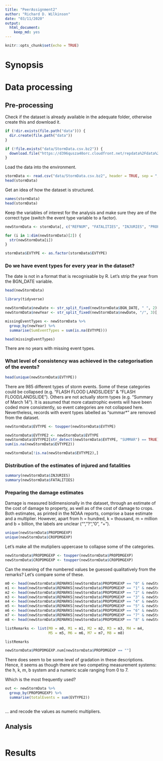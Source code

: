 ```yaml
---
title: "PeerAssignment2"
author: "Richard D. Wilkinson"
date: "03/11/2020"
output: 
  html_document: 
    keep_md: yes
---
```


```r
knitr::opts_chunk$set(echo = TRUE)
```

# Synopsis


# Data processing
## Pre-processing
Check if the dataset is already available in the adequate folder, otherwise create this and download it.
```r
if (!dir.exists(file.path("data"))) {
  dir.create(file.path("data"))
} 

if (!file.exists("data/StormData.csv.bz2")) {
  download.file("https://d396qusza40orc.cloudfront.net/repdata%2Fdata%2FStormData.csv.bz2", "data/StormData.csv.bz2")
}
```

Load the data into the environment.
```r
stormData <- read.csv("data/StormData.csv.bz2", header = TRUE, sep = ",")
head(stormData)
```

Get an idea of how the dataset is structured.
```r
names(stormData)
head(stormData)
```
Keep the variables of interest for the analysis and make sure they are of the correct type (switch the event type variable to a factor).
```r
newStormData <- stormData[, c("REFNUM", "FATALITIES", "INJURIES", "PROPDMG", "PROPDMGEXP", "CROPDMG", "CROPDMGEXP",  "EVTYPE", "BGN_DATE", "REMARKS")]

for (i in 1:dim(newStormData)[2]) {
  str(newStormData[i])
}

stormData$EVTYPE <- as.factor(stormData$EVTYPE)
```

### Do we have event types for every year in the dataset?
The date is not in a format that is recognisable by R. Let's strip the year from the BGN_DATE variable.

```r
head(newStormData)

library(tidyverse)

newStormData$newDate <- str_split_fixed(newStormData$BGN_DATE, " ", 2)[, 1]
newStormData$newYear <- str_split_fixed(newStormData$newDate, "/", 3)[, 3]

missingEventTypes <- newStormData %>%
  group_by(newYear) %>%
  summarise(SumEventTypes = sum(is.na(EVTYPE)))

head(missingEventTypes)
```
There are no years with missing event types.

### What level of consistency was achieved in the categorisation of the events?
```r
head(unique(newStormData$EVTYPE))
```

There are 985 different types of storm events. Some of these categories could be collapsed (e.g. "FLASH FLOOD LANDSLIDES" & "FLASH FLOOD/LANDSLIDE"). Others are not actually storm types (e.g. "Summary of March 14"). It is assumed that more catastrophic events will have been coded more consistently, so event categories are not collapsed here. Nevertheless, records with event types labelled as "summar*" are removed from the dataset.
```r
newStormData$EVTYPE <- toupper(newStormData$EVTYPE)

newStormData$EVTYPE2 <- newStormData$EVTYPE
newStormData$EVTYPE2[str_detect(newStormData$EVTYPE, "SUMMAR") == TRUE] <- NA
sum(is.na(newStormData$EVTYPE2))

newStormData[!is.na(newStormData$EVTYPE2),]
```

### Distribution of the estimates of injured and fatalities
```r
summary(newStormData$INJURIES)
summary(newStormData$FATALITIES)
```

### Preparing the damage estimates
Damage is measured bidimensionally in the dataset, through an estimate of the cost of damage to property, as well as of the cost of damage to crops. Both estimates, as printed in the NOAA reports, comprise a base estimate and a multiplier. However, apart from h = hundred, k = thousand, m = million and b = billion, the labels are unclear ("", "?", "0", "+").
```r
unique(newStormData$PROPDMGEXP)
unique(newStormData$CROPDMGEXP)
```

Let's make all the mutipliers uppercase to collapse some of the categories.
```r
newStormData$PROPDMGEXP <- toupper(newStormData$PROPDMGEXP)
newStormData$CROPDMGEXP <- toupper(newStormData$CROPDMGEXP)
```

Can the meaning of the numbered values be guessed qualitatively from the remarks? Let's compare some of these.
```r
m0 <- head(newStormData$REMARKS[newStormData$PROPDMGEXP == "0" & newStormData$REMARKS != "" & newStormData$REMARKS != "  "], 2)
m1 <- head(newStormData$REMARKS[newStormData$PROPDMGEXP == "1" & newStormData$REMARKS != "" & newStormData$REMARKS != "  "], 2)
m2 <- head(newStormData$REMARKS[newStormData$PROPDMGEXP == "2" & newStormData$REMARKS != "" & newStormData$REMARKS != "  "], 2)
m3 <- head(newStormData$REMARKS[newStormData$PROPDMGEXP == "3" & newStormData$REMARKS != "" & newStormData$REMARKS != "  "], 2)
m4 <- head(newStormData$REMARKS[newStormData$PROPDMGEXP == "4" & newStormData$REMARKS != "" & newStormData$REMARKS != "  "], 2)
m5 <- head(newStormData$REMARKS[newStormData$PROPDMGEXP == "5" & newStormData$REMARKS != "" & newStormData$REMARKS != "  "], 2)
m6 <- head(newStormData$REMARKS[newStormData$PROPDMGEXP == "6" & newStormData$REMARKS != "" & newStormData$REMARKS != "  "], 2)
m7 <- head(newStormData$REMARKS[newStormData$PROPDMGEXP == "7" & newStormData$REMARKS != "" & newStormData$REMARKS != "  "], 2)
m8 <- head(newStormData$REMARKS[newStormData$PROPDMGEXP == "8" & newStormData$REMARKS != "" & newStormData$REMARKS != "  "], 2)

listRemarks <- list(M0 = m0, M1 = m1, M2 = m2, M3 = m3, M4 = m4, 
                    M5 = m5, M6 = m6, M7 = m7, M8 = m8)

listRemarks

newStormData$PROPDMGEXP.num[newStormData$PROPDMGEXP == ""]
```
There does seem to be some level of gradation in these descriptions. Hence, it seems as though there are two competing measurement systems: the h, k, m, b system and a numeric scale ranging from 0 to 7.

Which is the most frequently used?

```r
out <- newStormData %>%
  group_by(PROPDMGEXP) %>%
  summarise(totalEvents = sum(EVTYPE2))
  
```


... and recode the values as numeric multipliers.


## Analysis

```r

```



# Results